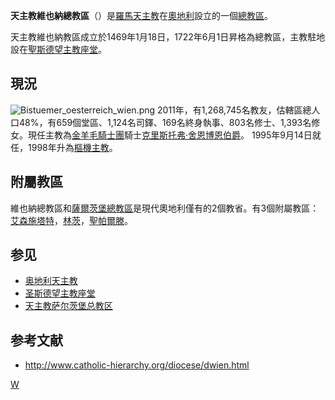{{Infobox Roman Catholic diocese
|name=維也納
|jurisdiction=總教區
|latin=Archidioecesis Viennensis 
|image=Wien - Stephansdom (1).JPG
|caption=聖斯德望主教座堂
|location=[[奧地利|奧地利]]
|territory= [[維也納|維也納]], [[下奧地利|下奧地利]]
|population=1.360.433 <small>(2004)</small>|
|rite=[[拉丁禮|拉丁禮]]
|patron=[[聖斯德望|聖斯德望]]
|province='''維也納'''
|established= 1469年1月18日
|cathedral=[[聖斯德望主教座堂_(維也納)|聖斯德望主教座堂]]
|co-cathedral=
|leadership=
|website=[http://www.stephanscom.at/ stephanscom.at]
|pope=
|metropolitan=克里斯托弗·舍恩博恩
|ordinary=
|auxiliary=
}}
'''天主教維也納總教區'''（{{lang-la|Archidioecesis Viennensis}}）是[[羅馬天主教|羅馬天主教]]在[[奧地利|奧地利]]設立的一個[[總教區|總教區]]。

天主教維也納教區成立於1469年1月18日，1722年6月1日昇格為總教區，主教駐地設在[[聖斯德望主教座堂_(維也納)|聖斯德望主教座堂]]。

==現況==
[[File:Bistuemer_oesterreich_wien.png|thumb]]
2011年，有1,268,745名教友，估轄區總人口48%，有659個堂區、1,124名司鐸、169名終身執事、803名修士、1,393名修女。現任主教為[[金羊毛騎士團|金羊毛騎士團]]騎士[[克里斯托弗·舍恩博恩|克里斯托弗·舍恩博恩]][[伯爵|伯爵]]。 1995年9月14日就任，1998年升為[[樞機主教|樞機主教]]。

==附屬教區==
維也納總教區和[[天主教薩爾茨堡總教區|薩爾茨堡總教區]]是現代奧地利僅有的2個教省。有3個附屬教區：[[天主教艾森施塔特教區|艾森施塔特]]，[[天主教林茨教區|林茨]]，[[天主教聖帕爾滕教區|聖帕爾滕]]。

== 参见 ==
*[[奥地利天主教|奥地利天主教]]
*[[斯蒂芬大教堂_(维也纳)|圣斯德望主教座堂]]
*[[天主教萨尔茨堡总教区|天主教萨尔茨堡总教区]]

==参考文献==
<div class="references-small">
<references />
</div>
*[http://www.catholic-hierarchy.org/diocese/dwien.html http://www.catholic-hierarchy.org/diocese/dwien.html] {{Wayback|url=http://www.catholic-hierarchy.org/diocese/dwien.html |date=20201027004952 }}
{{Austria-stub}}

{{奧地利天主教教區}}
[[Category:奥地利天主教教区|W]]